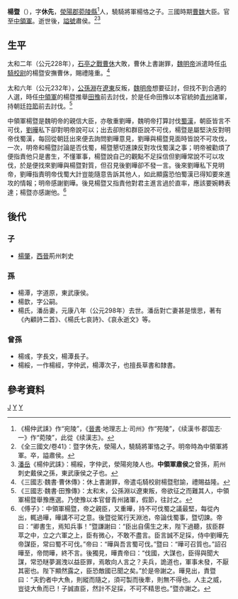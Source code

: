 '''楊暨'''（{{bd|？||？||catIdx=Y}}），字'''休先'''，[[滎陽郡|滎陽郡]][[菀陵縣|菀陵縣]]<ref>《楊仲武誄》作“宛陵”，《[[晉書|晉書]]·地理志上·司州》作“苑陵”，《续漢书·郡国志·一》作“菀陵”，此從《续漢志》。</ref>人，驍騎將軍楊恪之子。三國時期[[曹魏|曹魏]]大臣。官至[[中領軍|中領軍]]。逝世後，[[謚號|謚號]]肅侯。<ref>《全三國文/卷41》：暨字休先，滎陽人，驍騎將軍恪之子。明帝時為中領軍將軍。卒，謚肅侯。</ref><ref>[[潘岳|潘岳]]《楊仲武誄》：楊綏，字仲武，滎陽宛陵人也。'''中領軍肅侯'''之曾孫，荊州刺史戴侯之孫，東武康侯之子也。</ref>

==生平==
太和二年（公元228年），[[石亭之戰|石亭之戰]][[曹休|曹休]]大敗，曹休上書謝罪，[[魏明帝|魏明帝]]派遣時任[[屯騎校尉|屯騎校尉]]的楊暨安撫曹休，賜禮隆重。<ref>《三國志·魏書·曹休傳》：休上書謝罪，帝遣屯騎校尉楊暨慰諭，禮賜益隆。</ref>

太和六年（公元232年），[[公孫淵|公孫淵]]在[[遼東|遼東]]反叛，[[魏明帝|魏明帝]]想要征討，但找不到合適的人選，時任[[中領軍|中領軍]]的楊暨推舉[[田豫|田豫]]前去討伐，於是任命田豫以本官統帥[[青州|青州]]諸軍，持朝廷[[符節|符節]]前去討伐。<ref>《三國志·魏書·田豫傳》：太和末，公孫淵以遼東叛，帝欲征之而難其人，中領軍楊暨舉豫應選。乃使豫以本官督青州諸軍，假節，往討之。</ref>

中領軍楊暨是魏明帝的親信大臣，亦敬重劉曄，魏明帝打算討伐[[蜀漢|蜀漢]]，朝臣皆言不可伐，[[劉曄_(三國)|劉曄]]私下卻對明帝說可以；出去卻附和群臣說不可伐，楊暨是屬堅決反對明帝伐蜀漢，每回從朝廷出來便去詢問劉曄意見，劉曄與楊暨見面時皆說不可攻伐，一次，明帝和楊暨討論是否伐蜀，楊暨懇切進諫反對攻伐蜀漢之事；明帝被勸煩了便指責他只是書生，不懂軍事，楊暨說自己的觀點不足採信但劉曄常說不可以攻伐，於是便找來劉曄與楊暨對質，但召見後劉曄卻不發一言。後來劉曄私下見明帝，劉曄指責明帝伐蜀大計豈能隨意告訴其他人，如此顯露恐怕蜀漢已得知要來進攻的情報；明帝感謝劉曄。後見楊暨又指責他對君主進言過於直率，應該要婉轉表達；楊暨亦感謝他。<ref>《傅子》：中領軍楊暨，帝之親臣，又重曄，持不可伐蜀之議最堅，每從內出，輒過曄，曄講不可之意。後暨從駕行天淵池，帝論伐蜀事，暨切諫。帝曰：“卿書生，焉知兵事！”暨謙謝曰：“臣出自儒生之末，陛下過聽，拔臣群萃之中，立之六軍之上，臣有微心，不敢不盡言。臣言誠不足採，侍中劉曄先帝謀臣，常曰蜀不可伐。”帝曰：“曄與吾言蜀可伐。”暨曰：“曄可召質也。”詔召曄至，帝問曄，終不言。後獨見，曄責帝曰：“伐國，大謀也，臣得與聞大謀，常恐瞇夢漏洩以益臣罪，焉敢向人言之？夫兵，詭道也，軍事未發，不厭其密也。陛下顯然露之，臣恐敵國已聞之矣。”於是帝謝之。曄見出，責暨曰：“夫釣者中大魚，則縱而隨之，須可製而後牽，則無不得也。人主之威，豈徒大魚而已！子誠直臣，然計不足採，不可不精思也。”暨亦謝之。</ref>

==後代==
===子===
*[[楊肇|楊肇]]，[[西晉|西晉]]荊州刺史
===孫===
*楊潭，字道原，東武康侯。
*楊歆，字公嗣。
*楊氏，潘岳妻，元康八年（公元298年）去世。潘岳對亡妻甚是懷思，著有《內顧詩二首》、《楊氏七哀詩》、《哀永逝文》等。
===曾孫===
*楊彧，字長文，楊潭長子。
*楊綏，一作楊經，字仲武，楊潭次子，也擅長草書和隸書。

==參考資料==
{{wikisource|楊荊州誄}}{{wikisource|楊仲武誄}}
{{reflist}}

[[Category:楊姓|J]]
[[Category:滎陽人|Y]]
[[Category:曹魏官員|Y]]